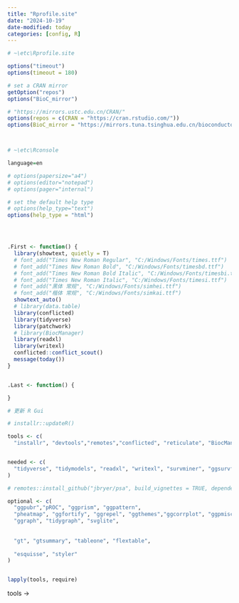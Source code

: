 ```yaml
---
title: "Rprofile.site"
date: "2024-10-19"
date-modified: today
categories: [config, R]
---
```



```r
# ~\etc\Rprofile.site

options("timeout")
options(timeout = 180)

# set a CRAN mirror
getOption("repos")
options("BioC_mirror")

# "https://mirrors.ustc.edu.cn/CRAN/"
options(repos = c(CRAN = "https://cran.rstudio.com/"))
options(BioC_mirror = "https://mirrors.tuna.tsinghua.edu.cn/bioconductor")



# ~\etc\Rconsole    

language=en

# options(papersize="a4")
# options(editor="notepad")
# options(pager="internal")

# set the default help type
# options(help_type="text")
options(help_type = "html")




.First <- function() {
  library(showtext, quietly = T)
  # font_add("Times New Roman Regular", "C:/Windows/Fonts/times.ttf")
  # font_add("Times New Roman Bold", "C:/Windows/Fonts/timesbd.ttf")
  # font_add("Times New Roman Bold Italic", "C:/Windows/Fonts/timesbi.ttf")
  # font_add("Times New Roman Italic", "C:/Windows/Fonts/timesi.ttf")
  # font_add("黑体 常规", "C:/Windows/Fonts/simhei.ttf")
  # font_add("楷体 常规", "C:/Windows/Fonts/simkai.ttf")
  showtext_auto()
  # library(data.table)
  library(conflicted)
  library(tidyverse)
  library(patchwork)
  # library(BiocManager)
  library(readxl)
  library(writexl)
  conflicted::conflict_scout()
  message(today())
}


.Last <- function() {

}
```



```r
# 更新 R Gui

# installr::updateR()

tools <- c(
  "installr", "devtools","remotes","conflicted", "reticulate", "BiocManager")


needed <- c(
  "tidyverse", "tidymodels", "readxl", "writexl", "survminer", "ggsurvfit"
)

# remotes::install_github("jbryer/psa", build_vignettes = TRUE, dependencies = "Enhances")

optional <- c(
  "ggpubr","pROC", "ggprism", "ggpattern", 
  "pheatmap", "ggfortify", "ggrepel", "ggthemes","ggcorrplot", "ggpmisc", "plotly",
  "ggraph", "tidygraph", "svglite",
  
  
  "gt", "gtsummary", "tableone", "flextable",
  
  "esquisse", "styler"
)


lapply(tools, require)
```


tools -> 



##